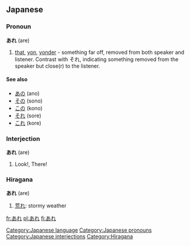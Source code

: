 == Japanese ==                             
===Pronoun===
'''あれ''' (are)

# [[that]], [[yon]], [[yonder]] - something far off, removed from both speaker and listener. Contrast with それ, indicating something removed from the speaker but close(r) to the listener.

====See also====
* [[あの]] (ano)
* [[その]] (sono)
* [[この]] (kono)
* [[それ]] (sore)
* [[これ]] (kore)

===Interjection===
'''あれ''' (are)
# Look!, There!


===Hiragana===
'''あれ''' (are)
#[[荒れ]]: stormy weather


[[Category:Japanese language]]
[[Category:Japanese pronouns]]
[[Category:Japanese interjections]]
[[Category:Hiragana]]

[[fr:あれ]]
[[pl:あれ]]
[[fi:あれ]]